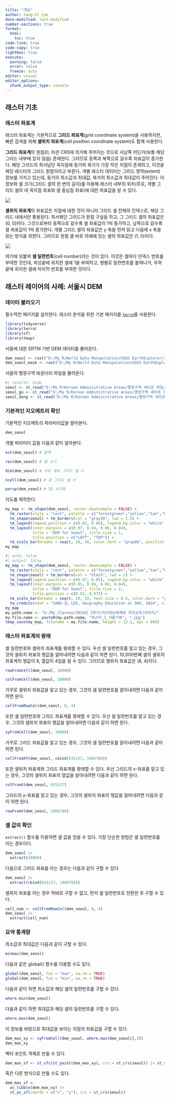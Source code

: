 ```yaml
---
title: "개요"
author: Sang-Il Lee
date-modified: last-modified
number-sections: true
format: 
  html: 
    toc: true
code-link: true
code-copy: true
lightbox: true
execute: 
  warning: false
  error: false
  freeze: auto
editor: visual
editor_options: 
  chunk_output_type: console
---
```


## 래스터 기초

### 래스터 좌표계

래스터 좌표계는 기본적으로 **그리드 좌표계**(grid coordinate system)을 사용하지만, 빠른 검색을 위해 **셀위치 좌표계**(cell position coordinate system)도 함께 사용한다.

**그리드 좌표계**의 원점(0, 0)은 CRS에 의거해 주어지는 것으로 서남쪽 어딘가(보통 해당 그리드 내부에 있지 않음) 존재한다. 그러므로 동쪽과 북쪽으로 갈수록 좌표값이 증가한다. 해당 그리드의 최서남단 꼭지점에 동거와 북거가 가장 작은 지점이 존재하고, 이것을 해당 래스터의 그리드 원점이라고 부른다. 개별 래스터 데이터는 그리드 영역(extent) 정보를 가지고 있는데, 동거의 최소값과 최대값, 북거의 최소값과 최대값이 주어진다. 이 정보와 셀 크기(그리드 셀의 한 변의 길이)를 이용해 래스터 내부의 위치(주로, 개별 그리드 셀의 네 꼭지점 좌표와 셀 중심점 좌표)에 대한 좌표값을 알 수 있다.

![](images/clipboard-2007320168.png)

**셀위치 좌표계**의 좌표값은 지점에 대한 것이 아니라 그리드 셀 전체의 인덱스로, 해당 그리드 내에서만 통용된다. 최서북단 그리드가 원점 구실을 하고, 그 그리드 셀의 좌표값은 (0, 0)이다. 그것으로부터 동쪽으로 갈수록 셀 좌표값이 1씩 증가하고, 남쪽으로 갈수록 셀 좌표값이 1씩 증가한다. 개별 그리드 셀의 좌표값은 y 축을 먼저 읽고 다음에 x 축을 읽는 방식을 취한다. 그러므로 원점 셀 바로 아래에 있는 셀의 좌표값은 (1, 0)이다.

![](images/clipboard-2947632391.png)

여기에 덧붙여 **셀 일련번호**(cell number)라는 것이 있다. 이것은 셀마다 인덱스 번호를 부여한 것인데, 좌상끝에 위치한 셀에 1을 부여하고, 행별로 일련번호를 붙여나가, 우하끝에 위치한 셀에 마지막 번호를 부여한 것이다.

## 래스터 레이어의 사례: 서울시 DEM

### 데이터 불러오기

필수적인 패키지를 설치한다. 래스터 분석을 위한 기본 패키지를 [`terra`](https://rspatial.github.io/terra/)를 사용한다.

```r
library(tidyverse)
library(terra)
library(sf)
library(tmap)
```

서울에 대한 SRTM 기반 DEM 데이터를 불러온다.

```r
dem_seoul <- rast("D:/My R/World Data Manupulation/USGS EarthExplorer/srtm_seoul.tif")
dem_seoul_mask <- rast("D:/My R/World Data Manupulation/USGS EarthExplorer/srtm_seoul_mask.tif")
```

서울의 행정구역 바운더리 파일을 불러온다.

```r
#| results: hide
seoul <- st_read("D:/My R/Korean Administrative Areas/행정구역 셰이프 파일/2 Original Cleaning/2023_2Q/SEOUL_SIDO_2023_2Q.shp")
seoul_gu <- st_read("D:/My R/Korean Administrative Areas/행정구역 셰이프 파일/2 Original Cleaning/2023_2Q/SEOUL_GU_2023_2Q.shp")
seoul_dong <- st_read("D:/My R/Korean Administrative Areas/행정구역 셰이프 파일/2 Original Cleaning/2023_2Q/SEOUL_EMD_2023_2Q.shp")
```

### 기본적인 지오메트리 확인

기본적인 지오메트리 파라미터값을 알아본다.

```r
dem_seoul
```

개별 파라미터 값을 다음과 같이 알아본다.

```r
ext(dem_seoul) # 범역
```

```r
res(dem_seoul) # 셀 크기
```

```r
dim(dem_seoul) # 가로 세로 그리드 셀 수
```

```r
ncell(dem_seoul) # 총 그리드 셀 수
```

```r
persp(dem_seoul) # 3D 시각화
```

지도를 제작한다.

```r
my_map <- tm_shape(dem_seoul, raster.downsample = FALSE) + 
  tm_raster(style = "cont", palette = c("forestgreen","yellow","tan","brown"), title = "Elev.(m)") +
  tm_shape(seoul) + tm_borders(col = "gray20", lwd = 1.5) +
  tm_legend(legend.position = c(0.85, 0.06), legend.bg.color = "white", legend.bg.alpha = 0.6) +
  tm_layout(inner.margins = c(0.07, 0.04, 0.06, 0.04), 
            title = "DEM for Seoul", title.size = 1, 
            title.position = c("LEFT", "TOP")) + 
  tm_scale_bar(breaks = seq(0, 20, 4), color.dark = "gray60", position = c(0.03, 0.01))
my_map
```

```r
#| echo: false
#| output: false
my_map <- tm_shape(dem_seoul, raster.downsample = FALSE) + 
  tm_raster(style = "cont", palette = c("forestgreen","yellow","tan","brown"), title = "Elevation(m)") +
  tm_shape(seoul) + tm_borders(col = "black", lwd = 2) +
  tm_legend(legend.position = c(0.87, 0.05), legend.bg.color = "white", legend.bg.alpha = 0.6, legend.title.size = 1.5, legend.text.size = 1.2) +
  tm_layout(inner.margins = c(0.05, 0.04, 0.06, 0.04), 
            title = "DEM for Seoul", title.size = 2,
            title.position = c(0.02, 0.97)) + 
  tm_scale_bar(breaks = seq(0, 20, 5), text.size = 0.6, color.dark = "gray60", position = c(0.03, 0.01)) +
  tm_credits(text = "SANG-IL LEE, Geography Education at SNU, 2024", size = 0.8, position = c(0.76, 0.01))
my_map
my.path.name <- "D:/My Classes/2024년 2학기/지리정보체계와 지리교육/이미지/"
my.file.name <- paste0(my.path.name, "래스터_1_서울기본", ".jpg")
tmap_save(my_map, filename = my.file.name, height = 12.1, dpi = 600)
```

### 래스터 좌표계의 왕래

셀 일련번호와 셀위치 좌표계를 왕래할 수 있다. 우선 셀 일련번호를 알고 있는 경우, 그것의 셀위치 좌표의 행값을 알아내려면 다음과 같이 하면 된다. 10,000번째 셀의 셀위치 좌표계의 행값이 8, 열값이 4임을 알 수 있다. 그러므로 행위치 좌표값은 (8, 4)이다.

```r
rowFromCell(dem_seoul, 10000)
```

```r
colFromCell(dem_seoul, 10000)
```

거꾸로 셀위치 좌표값을 알고 있는 경우, 그것의 셀 일련번호를 알아내려면 다음과 같이 하면 된다.

```r
cellFromRowCol(dem_seoul, 8, 4)
```

또한 셀 일련번호와 그리드 좌표계를 왕래할 수 있다. 우선 셀 일련번호를 알고 있는 경우, 그것의 셀위치 좌표의 행값을 알아내려면 다음과 같이 하면 된다.

```r
xyFromCell(dem_seoul, 10000)
```

거꾸로 그리드 좌표값을 알고 있는 경우, 그것의 셀 일련번호를 알아내려면 다음과 같이 하면 된다.

```r
cellFromXY(dem_seoul, cbind(935137, 1966788))
```

또한 셀위치 좌표계와 그리드 좌표계를 왕래할 수 있다. 우선 그리드의 x-좌표를 알고 있는 경우, 그것의 셀위치 좌표의 열값을 알아내려면 다음과 같이 하면 된다.

```r
colFromX(dem_seoul, 935137)
```

그리드의 y-좌표를 알고 있는 경우, 그것의 셀위치 좌표의 행값을 알아내려면 다음과 같이 하면 된다.

```r
rowFromY(dem_seoul, 1966788)
```

### 셀 값의 확인

`extract()` 함수를 이용하면 셀 값을 얻을 수 있다. 가장 단순한 방법은 셀 일련번호를 아는 경우이다.

```r
dem_seoul |> 
  extract(10000)
```

다음으로 그리드 좌표를 아는 경우는 다음과 같이 구할 수 있다

```r
dem_seoul |>  
  extract(cbind(935137, 1966788))
```

셀위치 좌표를 아는 경우 막바로 구할 수 없고, 먼저 셀 일련번호로 전환한 후 구할 수 있다.

```r
cell_num <- cellFromRowCol(dem_seoul, 8, 4)
dem_seoul |> 
  extract(cell_num)
```

### 요약 통계량

최소값과 최대값은 다음과 같이 구할 수 있다.

```r
minmax(dem_seoul)
```

다음과 같은 global() 함수를 이용할 수도 있다.

```r
global(dem_seoul, fun = "max", na.rm = TRUE)
global(dem_seoul, fun = "min", na.rm = TRUE)
```

다음과 같이 하면 최소값과 해당 셀의 일련번호를 구할 수 있다.

```r
where.min(dem_seoul)
```

다음과 같이 하면 최대값과 해당 셀의 일련번호를 구할 수 있다.

```r
where.max(dem_seoul)
```

이 정보를 바탕으로 최대값을 보이는 지점의 좌표값을 구할 수 있다.

```r
dem_max_xy <- xyFromCell(dem_seoul, where.max(dem_seoul)[,2])
dem_max_xy
```

벡터 포인트 객체로 만들 수 있다.

```r
dem_max_sf <- st_sfc(st_point(dem_max_xy), crs = st_crs(seoul)) |> st_sf()
```

혹은 다른 방식으로 만들 수도 있다.

```r
dem_max_sf <-  
  as_tibble(dem_max_xy) |> 
  st_as_sf(coords = c("x", "y"), crs = st_crs(seoul))
```
